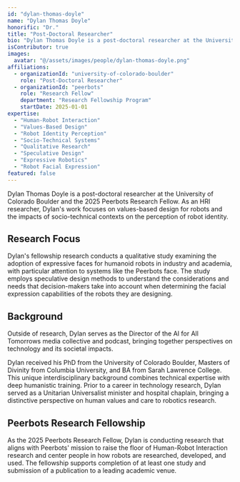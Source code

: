 ```yaml
---
id: "dylan-thomas-doyle"
name: "Dylan Thomas Doyle"
honorific: "Dr."
title: "Post-Doctoral Researcher"
bio: "Dylan Thomas Doyle is a post-doctoral researcher at the University of Colorado Boulder and the 2025 Peerbots Research Fellow. As an HRI researcher, Dylan's work focuses on values-based design for robots and the impacts of socio-technical contexts on the perception of robot identity."
isContributor: true
images:
  avatar: "@/assets/images/people/dylan-thomas-doyle.png"
affiliations:
  - organizationId: "university-of-colorado-boulder"
    role: "Post-Doctoral Researcher"
  - organizationId: "peerbots"
    role: "Research Fellow"
    department: "Research Fellowship Program"
    startDate: 2025-01-01
expertise:
  - "Human-Robot Interaction"
  - "Values-Based Design"
  - "Robot Identity Perception"
  - "Socio-Technical Systems"
  - "Qualitative Research"
  - "Speculative Design"
  - "Expressive Robotics"
  - "Robot Facial Expression"
featured: false
---
```


Dylan Thomas Doyle is a post-doctoral researcher at the University of Colorado Boulder and the 2025 Peerbots Research Fellow. As an HRI researcher, Dylan's work focuses on values-based design for robots and the impacts of socio-technical contexts on the perception of robot identity.

## Research Focus

Dylan's fellowship research conducts a qualitative study examining the adoption of expressive faces for humanoid robots in industry and academia, with particular attention to systems like the Peerbots face. The study employs speculative design methods to understand the considerations and needs that decision-makers take into account when determining the facial expression capabilities of the robots they are designing.

## Background

Outside of research, Dylan serves as the Director of the AI for All Tomorrows media collective and podcast, bringing together perspectives on technology and its societal impacts.

Dylan received his PhD from the University of Colorado Boulder, Masters of Divinity from Columbia University, and BA from Sarah Lawrence College. This unique interdisciplinary background combines technical expertise with deep humanistic training. Prior to a career in technology research, Dylan served as a Unitarian Universalist minister and hospital chaplain, bringing a distinctive perspective on human values and care to robotics research.

## Peerbots Research Fellowship

As the 2025 Peerbots Research Fellow, Dylan is conducting research that aligns with Peerbots' mission to raise the floor of Human-Robot Interaction research and center people in how robots are researched, developed, and used. The fellowship supports completion of at least one study and submission of a publication to a leading academic venue.

